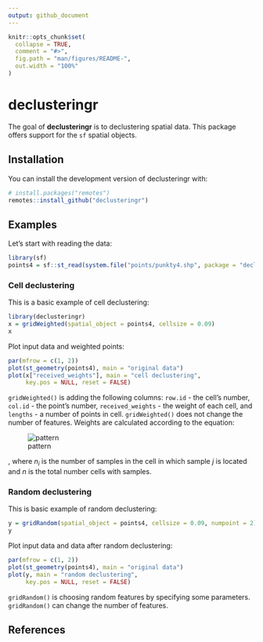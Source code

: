 ```yaml
---
output: github_document
---
```


<!-- README.md is generated from README.Rmd. Please edit that file -->

```r
knitr::opts_chunk$set(
  collapse = TRUE,
  comment = "#>",
  fig.path = "man/figures/README-",
  out.width = "100%"
)
```
# declusteringr

<!-- badges: start -->
<!-- badges: end -->

The goal of **declusteringr** is to declustering spatial data.
This package offers support for the `sf` spatial objects.

## Installation

<!-- You can install the released version of declusteringr from [CRAN](https://CRAN.R-project.org) with: -->

<!-- ``` r -->
<!-- install.packages("declusteringr") -->
<!-- ``` -->

You can install the development version of declusteringr with:

``` r
# install.packages("remotes")
remotes::install_github("declusteringr")
```

## Examples

Let's start with reading the data:

```r
library(sf)
points4 = sf::st_read(system.file("points/punkty4.shp", package = "declusteringr"))
```

### Cell declustering

This is a basic example of cell declustering:

```r
library(declusteringr)
x = gridWeighted(spatial_object = points4, cellsize = 0.09)
x
```

Plot input data and weighted points:

```r
par(mfrow = c(1, 2))
plot(st_geometry(points4), main = "original data")
plot(x["received_weights"], main = "cell declustering",
     key.pos = NULL, reset = FALSE)
```

`gridWeighted()` is adding the following columns: `row.id` - the cell's number, `col.id` - the point's number, `received_weights` - the weight of each cell, and `lengths` - a number of points in cell.
`gridWeighted()` does not change the number of features.
Weights are calculated according to the equation:

![pattern](man/figures/cell_decl_pattern.PNG)

, where *n~i~* is the number of samples in the cell in which sample *j* is located and *n* is the total number cells with samples.

### Random declustering

This is basic example of random declustering:

```r
y = gridRandom(spatial_object = points4, cellsize = 0.09, numpoint = 2)
y
```

Plot input data and data after random declustering:

```r
par(mfrow = c(1, 2))
plot(st_geometry(points4), main = "original data")
plot(y, main = "random declustering",
     key.pos = NULL, reset = FALSE)
```

`gridRandom()` is choosing random features by specifying some parameters.
`gridRandom()` can change the number of features.

## References

